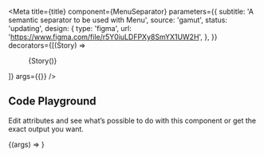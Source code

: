 
<Meta
  title={title}
  component={MenuSeparator}
  parameters={{
    subtitle: 'A semantic separator to be used with Menu',
    source: 'gamut',
    status: 'updating',
    design: {
      type: 'figma',
      url: 'https://www.figma.com/file/r5Y0iuLDFPXy8SmYX1UW2H',
    },
  }}
  decorators={[(Story) => <Menu variant="action">{Story()}</Menu>]}
  args={{}}
/>

## Code Playground

Edit attributes and see what’s possible to do with this component or get the exact output you want.

<Canvas>
  <Story name="MenuSeparator">{(args) => <MenuSeparator {...args} />}</Story>
</Canvas>

<PropsTable story="MenuSeparator" />
